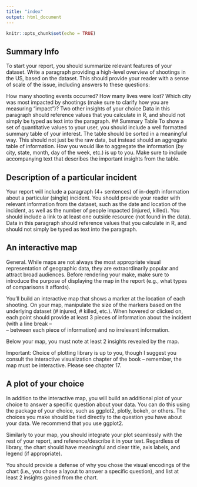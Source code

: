 ```yaml
---
title: "index"
output: html_document
---
```


```r
knitr::opts_chunk$set(echo = TRUE)
```

## Summary Info
To start your report, you should summarize relevant features of your dataset. Write a paragraph providing a high-level overview of shootings in the US, based on the dataset. This should provide your reader with a sense of scale of the issue, including answers to these questions:

How many shooting events occurred? 
How many lives were lost?
Which city was most impacted by shootings (make sure to clarify  how you are measuring "impact")?
Two other insights of your choice
Data in this paragraph should reference values that you calculate in R, and should not simply be typed as text into the paragraph.
## Summary Table
To show a set of quantitative values to your user, you should include a well formatted summary table of your interest. The table should be sorted in a meaningful way. This should not just be the raw data, but instead should an aggregate table of information. How you would like to aggregate the information (by city, state, month, day of the week, etc.) is up to you. Make sure to include accompanying text that describes the important insights from the table.

## Description of a particular incident
Your report will include a paragraph (4+ sentences) of in-depth information about a particular (single) incident. You should provide your reader with relevant information from the dataset, such as the date and location of the incident, as well as the number of people impacted (injured, killed). You should include a link to at least one outside resource (not found in the data). Data in this paragraph should reference values that you calculate in R, and should not simply be typed as text into the paragraph.

## An interactive map
General. While maps are not always the most appropriate visual representation of geographic data, they are extraordinarily popular and attract broad audiences. Before rendering your make, make sure to introduce the purpose of displaying the map in the report (e.g., what types of comparisons it affords).

You'll build an interactive map that shows a marker at the location of each shooting. On your map, manipulate the size of the markers based on the underlying dataset (# injured, # killed, etc.). When hovered or clicked on, each point should provide at least 3 pieces of information about the incident (with a line break -- <br> -- between each piece of information) and no irrelevant information.

Below your map, you must note at least 2 insights revealed by the map.

Important: Choice of plotting library is up to you, though I suggest you consult the interactive visualization chapter of the book -- remember, the map must be interactive.  Please see chapter 17. 

## A plot of your choice
In addition to the interactive map, you will build an additional plot of your choice to answer a specific question about your data. You can do this using the package of your choice, such as ggplot2, plotly, bokeh, or others. The choices you make should be tied directly to the question you have about your data.  We recommend that you use ggplot2. 

Similarly to your map, you should integrate your plot seamlessly with the rest of your report, and reference/describe it in your text. Regardless of library, the chart should have meaningful and clear title, axis labels, and legend (if appropriate). 

You should provide a defense of why you chose the visual encodings of the chart (i.e., you chose a layout to answer a specific question), and list at least 2 insights gained from the chart.